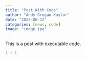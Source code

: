 ```yaml
---
title: "Post With Code"
author: "Andy Grogan-Kaylor"
date: "2023-08-12"
categories: [news, code]
image: "image.jpg"
---
```


This is a post with executable code.

```r
1 + 1
```
